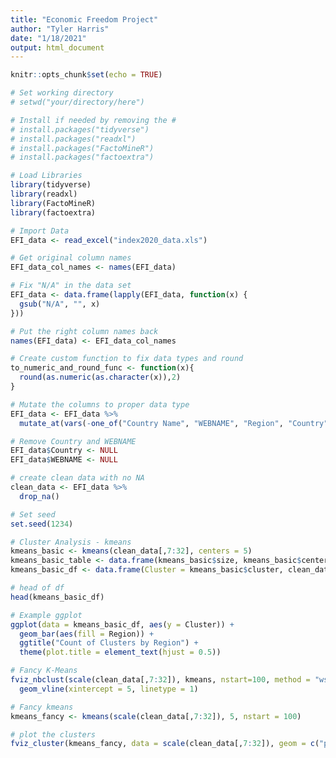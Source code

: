 ```yaml
---
title: "Economic Freedom Project"
author: "Tyler Harris"
date: "1/18/2021"
output: html_document
---
```


```r
knitr::opts_chunk$set(echo = TRUE)
```

```r
# Set working directory
# setwd("your/directory/here")
```

```r
# Install if needed by removing the #
# install.packages("tidyverse")
# install.packages("readxl")
# install.packages("FactoMineR")
# install.packages("factoextra")

# Load Libraries
library(tidyverse)
library(readxl)
library(FactoMineR)
library(factoextra)
```

```r
# Import Data
EFI_data <- read_excel("index2020_data.xls")
```

```r
# Get original column names
EFI_data_col_names <- names(EFI_data)
```

```r
# Fix "N/A" in the data set
EFI_data <- data.frame(lapply(EFI_data, function(x) {
  gsub("N/A", "", x)
}))
```

```r
# Put the right column names back
names(EFI_data) <- EFI_data_col_names
```

```r
# Create custom function to fix data types and round
to_numeric_and_round_func <- function(x){
  round(as.numeric(as.character(x)),2)
}
```

```r
# Mutate the columns to proper data type
EFI_data <- EFI_data %>%
  mutate_at(vars(-one_of("Country Name", "WEBNAME", "Region", "Country")), to_numeric_and_round_func)
```

```r
# Remove Country and WEBNAME
EFI_data$Country <- NULL
EFI_data$WEBNAME <- NULL
```

```r
# create clean data with no NA
clean_data <- EFI_data %>%
  drop_na()
```

```r
# Set seed
set.seed(1234)
```

```r
# Cluster Analysis - kmeans
kmeans_basic <- kmeans(clean_data[,7:32], centers = 5)
kmeans_basic_table <- data.frame(kmeans_basic$size, kmeans_basic$centers)
kmeans_basic_df <- data.frame(Cluster = kmeans_basic$cluster, clean_data)

# head of df
head(kmeans_basic_df)
```

```r
# Example ggplot
ggplot(data = kmeans_basic_df, aes(y = Cluster)) +
  geom_bar(aes(fill = Region)) +
  ggtitle("Count of Clusters by Region") +
  theme(plot.title = element_text(hjust = 0.5))
```

```r
# Fancy K-Means
fviz_nbclust(scale(clean_data[,7:32]), kmeans, nstart=100, method = "wss") + 
  geom_vline(xintercept = 5, linetype = 1)
```

```r
# Fancy kmeans
kmeans_fancy <- kmeans(scale(clean_data[,7:32]), 5, nstart = 100)

# plot the clusters
fviz_cluster(kmeans_fancy, data = scale(clean_data[,7:32]), geom = c("point"),ellipse.type = "euclid")
```